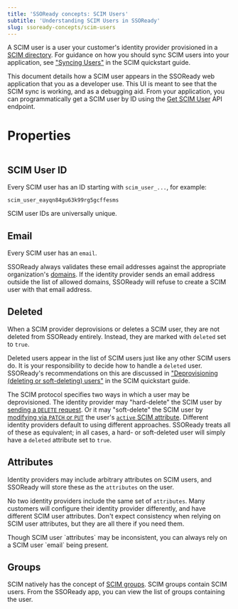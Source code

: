 ```yaml
---
title: 'SSOReady concepts: SCIM Users'
subtitle: 'Understanding SCIM Users in SSOReady'
slug: ssoready-concepts/scim-users
---
```


A SCIM user is a user your customer's identity provider provisioned in a [SCIM
directory](/docs/ssoready-concepts/scim-directories). For guidance on how you
should sync SCIM users into your application, see ["Syncing
Users"](/docs/scim/scim-quickstart#syncing-users) in the SCIM
quickstart guide.

This document details how a SCIM user appears in the SSOReady web application
that you as a developer use. This UI is meant to see that the SCIM sync is
working, and as a debugging aid. From your application, you can programmatically
get a SCIM user by ID using the [Get SCIM
User](/docs/api-reference/scim/get-scim-user) API endpoint.

# Properties

<Frame caption="A SCIM user, as displayed in the SSOReady web app.">
    <img src="scim-user.png" alt="" />
</Frame>

## SCIM User ID

Every SCIM user has an ID starting with `scim_user_...`, for example:

```
scim_user_eayqn84gu63k99rg5gcffesms
```

SCIM user IDs are universally unique.

## Email

Every SCIM user has an `email`.

SSOReady always validates these email addresses against the appropriate
organization's [domains](/docs/ssoready-concepts/organizations#domains). If the
identity provider sends an email address outside the list of allowed domains,
SSOReady will refuse to create a SCIM user with that email address.

## Deleted

When a SCIM provider deprovisions or deletes a SCIM user, they are not deleted
from SSOReady entirely. Instead, they are marked with `deleted` set to `true`.

Deleted users appear in the list of SCIM users just like any other SCIM users
do. It is your responsibility to decide how to handle a `deleted` user.
SSOReady's recommendations on this are discussed in ["Deprovisioning (deleting
or soft-deleting)
users"](/docs/scim/scim-quickstart#deprovisioning-deleting-or-soft-deleting-users)
in the SCIM quickstart guide.

The SCIM protocol specifies two ways in which a user may be deprovisioned. The
identity provider may "hard-delete" the SCIM user by [sending a `DELETE`
request](https://datatracker.ietf.org/doc/html/rfc7644#section-3.6). Or it may "soft-delete" the SCIM user by
[modifying via `PATCH` or `PUT`](https://datatracker.ietf.org/doc/html/rfc7644#section-3.5) the
user's
[`active` SCIM
attribute](https://datatracker.ietf.org/doc/html/rfc7643#section-4.1.1).
Different identity providers default to using different approaches. SSOReady
treats all of these as equivalent; in all cases, a hard- or soft-deleted user
will simply have a `deleted` attribute set to `true`.

## Attributes

Identity providers may include arbitrary attributes on SCIM users, and SSOReady
will store these as the `attributes` on the user.

No two identity providers include the same set of `attributes`. Many customers
will configure their identity provider differently, and have different SCIM user
attributes. Don't expect consistency when relying on SCIM user attributes, but
they are all there if you need them.

<Note>
Though SCIM user `attributes` may be inconsistent, you can always rely on a SCIM
user `email` being present.
</Note>

## Groups

SCIM natively has the concept of [SCIM
groups](/docs/ssoready-concepts/scim-groups). SCIM groups contain SCIM users.
From the SSOReady app, you can view the list of groups containing the user.
